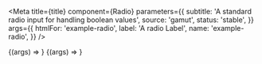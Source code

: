 

<Meta
  title={title}
  component={Radio}
  parameters={{
    subtitle: 'A standard radio input for handling boolean values',
    source: 'gamut',
    status: 'stable',
  }}
  args={{
    htmlFor: 'example-radio',
    label: 'A radio Label',
    name: 'example-radio',
  }}
/>

<Canvas>
  <Story name="Radio">{(args) => <Radio {...args} />}</Story>
</Canvas>

<PropsTable story="Radio" />

<Canvas>
  <Story name="Error" args={{ error: true }}>
    {(args) => <Radio {...args} />}
  </Story>
</Canvas>

